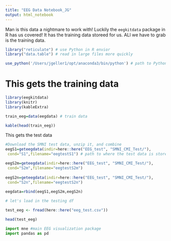 ```yaml
---
title: "EEG Data Notebook_JG"
output: html_notebook
---
```


Man is this data a nightmare to work with! Luckily the `eegkitdata` package in R has us covered! It has the training data storeed for us. ALl we have to grab is the training data. 

```r
library("reticulate") # use Python in R envior
library("data.table") # read in large files more quickly

use_python('/Users/jgeller1/opt/anaconda3/bin/python') # path to Python 

```

# This gets the training data
```r
library(eegkitdata)
library(knitr)
library(kableExtra)

train_eeg=data(eegdata) # train data

kable(head(train_eeg))
```
 This gets the test data 
```r

#Download the SMNI test data, unzip it, and combine
eegS1=geteegdata(indir=here::here("EEG_test", "SMNI_CMI_Test/"),
 cond="S1",filename="eegtestS1") # path to where the test data is stored

eegS2m=geteegdata(indir=here::here("EEG_test", "SMNI_CMI_Test/"),
 cond="S2m",filename="eegtestS2m")
 
eegS2n=geteegdata(indir=here::here("EEG_test", "SMNI_CMI_Test/"),
 cond="S2n",filename="eegtestS2n")
 
eegdata=rbind(eegS1,eegS2m,eegS2n)
```

```r

# let's load in the testing df

test_eeg <- fread(here::here("eeg_test.csv"))

head(test_eeg)


```



```python
import mne #main EEG visualization package
import pandas as pd
```




